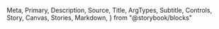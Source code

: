   Meta,
  Primary,
  Description,
  Source,
  Title,
  ArgTypes,
  Subtitle,
  Controls,
  Story,
  Canvas,
  Stories,
  Markdown,
} from "@storybook/blocks"

<Meta of={Stack} />

<Title />

<Description of={Stack} />

```tsx
import { Stack } from "@einride/ui"
```

## Basic

<Description of={Stack.Basic} />

<Canvas of={Stack.Basic} />

<Controls of={Stack.Basic} />
